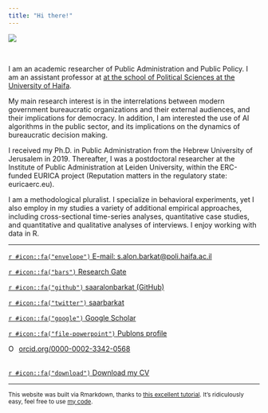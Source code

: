 ---
title: "Hi there!"
---

<div style="width:150px; height=150px">
![](images/saaralonbarkat.jpg)
</div>
 
<br>

I am an academic researcher of Public Administration and Public Policy. I am an assistant professor at [at the school of Political Sciences at the University of Haifa](https://poli.hevra.haifa.ac.il/index.php?option=com_sppagebuilder&view=page&id=3&Itemid=539&lang=en). 

My main research interest is in the interrelations between modern government bureaucratic organizations and their external audiences, and their implications for democracy. In addition, I am interested the use of AI algorithms in the public sector, and its implications on the dynamics of bureaucratic decision making.  

I received my Ph.D. in Public Administration from the Hebrew University of Jerusalem in 2019. Thereafter, I was a postdoctoral researcher at the Institute of Public Administration at Leiden University, within the ERC-funded EURICA project (Reputation matters in the regulatory state: euricaerc.eu). 

I am a methodological pluralist. I specialize in behavioral experiments, yet I also employ in my studies a variety of additional empirical approaches, including cross-sectional time-series analyses, quantitative case studies, and quantitative and qualitative analyses of interviews. I enjoy working with data in R.


---

[`r #icon::fa("envelope")` E-mail: s.alon.barkat@poli.haifa.ac.il](mailto:s.alon.barkat@poli.haifa.ac.il)

[`r #icon::fa("bars")` Research Gate](https://www.researchgate.net/profile/Saar_Alon-Barkat)  

[`r #icon::fa("github")` saaralonbarkat (GitHub)](https://github.com/saaralonbarkat)

[`r #icon::fa("twitter")` saarbarkat](https://twitter.com/saarbarkat)

[`r #icon::fa("google")` Google Scholar](https://scholar.google.co.il/citations?user=KF2FL04AAAAJ&hl=en&oi=ao)

[`r #icon::fa("file-powerpoint")` Publons profile](https://publons.com/researcher/1367408/saar-alon-barkat/)

<div itemscope itemtype="https://schema.org/Person"><a itemprop="sameAs" content="https://orcid.org/0000-0002-3342-0568" href="https://orcid.org/0000-0002-3342-0568" target="orcid.widget" rel="noopener noreferrer" style="vertical-align:top;"><img src="https://orcid.org/sites/default/files/images/orcid_16x16.png" style="width:1em;margin-right:.5em;" alt="ORCID iD icon">orcid.org/0000-0002-3342-0568</a></div>

<br>
[`r #icon::fa("download")` Download my CV](https://github.com/saaralonbarkat/site/raw/master/files/Saar%20Alon-Barkat%20CV%2013.02.22.pdf) 




---

<sub>This website was built via Rmarkdown, thanks to [this excellent tutorial](http://nickstrayer.me/RMarkdown_Sites_tutorial/). It's ridiculously easy, feel free to use [my code](https://github.com/saaralonbarkat/personal-site).</sub>   



